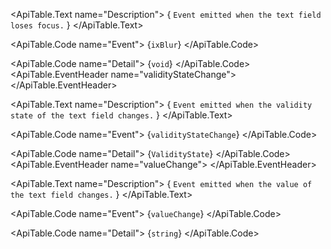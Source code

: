 <ApiTable id="event-ixBlur">
  <ApiTable.EventHeader name="ixBlur">
  </ApiTable.EventHeader>

  <ApiTable.Text name="Description">
    { `Event emitted when the text field loses focus.` }
  </ApiTable.Text>

  <ApiTable.Code name="Event">
    {`ixBlur`}
  </ApiTable.Code>

  <ApiTable.Code name="Detail">
    {`void`}
  </ApiTable.Code>
</ApiTable>
<ApiTable id="event-validityStateChange">
  <ApiTable.EventHeader name="validityStateChange">
  </ApiTable.EventHeader>

  <ApiTable.Text name="Description">
    { `Event emitted when the validity state of the text field changes.` }
  </ApiTable.Text>

  <ApiTable.Code name="Event">
    {`validityStateChange`}
  </ApiTable.Code>

  <ApiTable.Code name="Detail">
    {`ValidityState`}
  </ApiTable.Code>
</ApiTable>
<ApiTable id="event-valueChange">
  <ApiTable.EventHeader name="valueChange">
  </ApiTable.EventHeader>

  <ApiTable.Text name="Description">
    { `Event emitted when the value of the text field changes.` }
  </ApiTable.Text>

  <ApiTable.Code name="Event">
    {`valueChange`}
  </ApiTable.Code>

  <ApiTable.Code name="Detail">
    {`string`}
  </ApiTable.Code>
</ApiTable>

